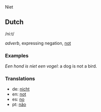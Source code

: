 Niet

== Dutch ==

/ni:t/

''adverb'', expressing negation, [[not]]

=== Examples ===

''Een hond is niet een vogel'': a dog is not a bird.

=== Translations ===

* de: [[nicht]]
* en: [[not]]
* es: [[no]]
* pt: [[não]]